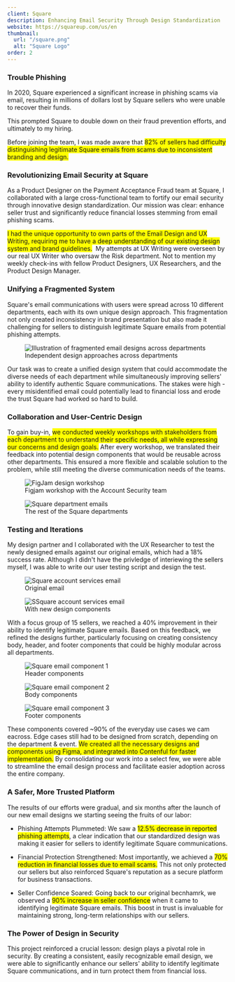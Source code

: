 ```yaml
---
client: Square
description: Enhancing Email Security Through Design Standardization
website: https://squareup.com/us/en
thumbnail:
  url: "/square.png"
  alt: "Square Logo"
order: 2
---
```


### Trouble Phishing

In 2020, Square experienced a significant increase in phishing scams via email, resulting in millions of dollars lost by Square sellers who were unable to recover their funds.

This prompted Square to double down on their fraud prevention efforts, and ultimately to my hiring.

Before joining the team, I was made aware that <span style="background-color: yellow;">82% of sellers had difficulty distinguishing legitimate Square emails from scams due
to inconsistent branding and design.</span>

### Revolutionizing Email Security at Square

As a Product Designer on the Payment Acceptance Fraud team at Square, I collaborated with a large cross-functional team to fortify our email
security through innovative design standardization. Our mission was clear: enhance seller trust and significantly
reduce financial losses stemming from email phishing scams.

<span style="background-color: yellow;">I had the unique opportunity to own parts of the Email Design and UX Writing, requiring me to have a
deep understanding of our existing design system and brand guidelines.</span>
‍
My attempts at UX Writing were overseen by our real UX Writer who oversaw the Risk department. Not to mention my weekly check-ins with fellow Product Designers,
UX Researchers, and the Product Design Manager.

### Unifying a Fragmented System

Square's email communications with users were spread across 10 different departments, each with its own unique design approach. This fragmentation not only
created inconsistency in brand presentation but also made it challenging for sellers to distinguish legitimate Square emails from potential phishing attempts.

<figure class="w-full my-4">
  <img
    src="/phishing_1.png"
    alt="Illustration of fragmented email designs across departments"
    class="w-full"
  />
  <figcaption class="text-center text-sm text-gray-600 mt-2">
    Independent design approaches across departments
  </figcaption>
</figure>

Our task was to create a unified design system that could accommodate the diverse needs of each department while simultaneously improving sellers' ability to
identify authentic Square communications. The stakes were high - every misidentified email could potentially lead to financial loss and erode the trust Square had worked so hard to build.

### Collaboration and User-Centric Design

To gain buy-in, <span style="background-color: yellow;">we conducted weekly workshops with stakeholders from each department to understand their specific needs, all
while expressing our
concerns and design goals.</span> After every workshop, we translated their feedback into potential design
components that would be reusable across other departments. This ensured a more flexible and scalable solution to the problem, while still meeting the diverse communication
needs of the teams.

<figure class="w-full my-4">
  <img
    src="/square_figjam.png"
    alt="FigJam design workshop"
    class="w-full"
  />
  <figcaption class="text-center text-sm text-gray-600 mt-2">
    Figjam workshop with the Account Security team
  </figcaption>
</figure>

<figure class="w-full my-4">
  <img
    src="/square_departments.png"
    alt="Square department emails"
    class="w-full"
  />
  <figcaption class="text-center text-sm text-gray-600 mt-2">
    The rest of the Square departments
  </figcaption>
</figure>

### Testing and Iterations

My design partner and I collaborated with the UX Researcher to test the newly designed emails against our original emails, which had a 18% success rate. Although I didn't have the privledge of interiewing the sellers myself, I was able to write our user testing script and design the test.

<div class="grid grid-cols-2 gap-4">
  <figure>
    <img
      src="/square_before.png"
      alt="Square account services email"
      class="w-full"
    />
    <figcaption class="text-center text-sm text-gray-600 mt-2">
      Original email
    </figcaption>
  </figure>
  <figure>
    <img
      src="/square_after.png"
      alt="SSquare account services email"
      class="w-full"
    />
    <figcaption class="text-center text-sm text-gray-600 mt-2">
      With new design components
    </figcaption>
  </figure>
</div>

With a focus group of 15 sellers, we reached a 40% improvement in their ability to identify legitimate Square emails. Based on this feedback, we refined the designs further,
particularly focusing on creating consistency body, header, and footer components that could be highly modular across all departments.

<div class="grid grid-cols-3 gap-4">
  <figure>
    <img
      src="/square_header.png"
      alt="Square email component 1"
      class="w-full rounded-lg"
    />
    <figcaption class="text-center mt-2 text-sm text-gray-600">
      Header components
    </figcaption>
  </figure>
  <figure>
    <img
      src="/square_body.png"
      alt="Square email component 2"
      class="w-full rounded-lg"
    />
    <figcaption class="text-center mt-2 text-sm text-gray-600">
      Body components
    </figcaption>
  </figure>
  <figure>
    <img
      src="/square_footer.png"
      alt="Square email component 3"
      class="w-full rounded-lg"
    />
    <figcaption class="text-center mt-2 text-sm text-gray-600">
      Footer components
    </figcaption>
  </figure>
</div>

These components covered ~90% of the everyday use cases we cam eacross. Edge cases still had to be designed from scratch, depending on the department & event. <span style="background-color: yellow;">We created all the necessary designs and components using Figma, and integrated into Contenful for faster implementation.</span> By consolidating our work into a select few, we were able to streamline the email design process and facilitate easier adoption across the entire company.

### A Safer, More Trusted Platform

The results of our efforts were gradual, and six months after the launch of our new email designs we starting seeing the fruits of our labor:

- Phishing Attempts Plummeted: We saw a <span style="background-color: yellow;">12.5% decrease in reported phishing attempts</span>, a clear indication that our standardized design was making it easier for sellers to identify legitimate Square communications.

- Financial Protection Strengthened: Most importantly, we achieved a <span style="background-color: yellow;">70% reduction in financial losses due to email scams.</span> This not only protected our sellers but also reinforced Square's reputation as a secure platform for business transactions.

- Seller Confidence Soared: Going back to our original becnhamrk, we observed a <span style="background-color: yellow;">90% increase in seller confidence</span> when it came to identifying legitimate Square emails. This boost in trust is invaluable for maintaining strong, long-term relationships with our sellers.

### The Power of Design in Security

This project reinforced a crucial lesson: design plays a pivotal role in security. By creating a consistent, easily recognizable email design, we were able to significantly enhance our sellers' ability to identify legitimate Square communications, and in turn protect them from financial loss.